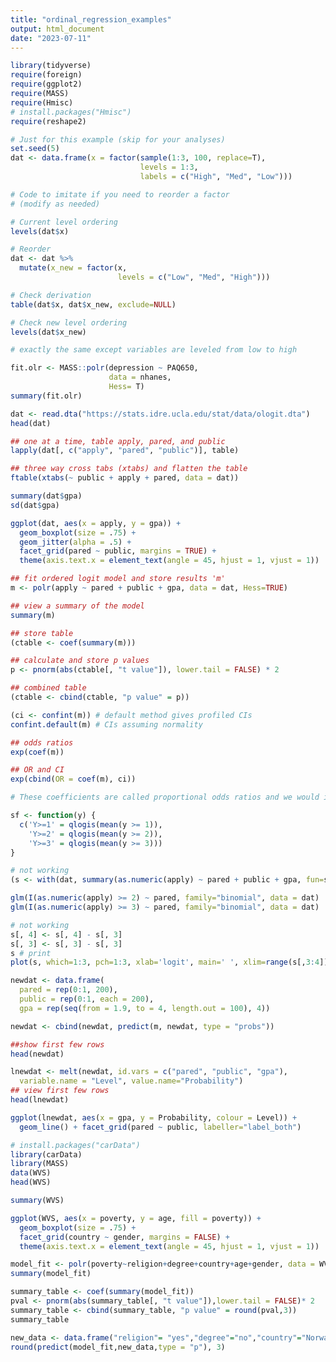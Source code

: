 ```yaml
---
title: "ordinal_regression_examples"
output: html_document
date: "2023-07-11"
---
```


```r
library(tidyverse)
require(foreign)
require(ggplot2)
require(MASS)
require(Hmisc)
# install.packages("Hmisc")
require(reshape2)
```

```r
# Just for this example (skip for your analyses)
set.seed(5)
dat <- data.frame(x = factor(sample(1:3, 100, replace=T),
                             levels = 1:3,
                             labels = c("High", "Med", "Low")))

# Code to imitate if you need to reorder a factor
# (modify as needed)

# Current level ordering
levels(dat$x)

# Reorder
dat <- dat %>% 
  mutate(x_new = factor(x,
                        levels = c("Low", "Med", "High")))

# Check derivation
table(dat$x, dat$x_new, exclude=NULL)

# Check new level ordering
levels(dat$x_new)

# exactly the same except variables are leveled from low to high

fit.olr <- MASS::polr(depression ~ PAQ650,
                      data = nhanes,
                      Hess= T)
summary(fit.olr)
```

```r
dat <- read.dta("https://stats.idre.ucla.edu/stat/data/ologit.dta")
head(dat)

## one at a time, table apply, pared, and public
lapply(dat[, c("apply", "pared", "public")], table)

## three way cross tabs (xtabs) and flatten the table
ftable(xtabs(~ public + apply + pared, data = dat))

summary(dat$gpa)
sd(dat$gpa)

ggplot(dat, aes(x = apply, y = gpa)) +
  geom_boxplot(size = .75) +
  geom_jitter(alpha = .5) +
  facet_grid(pared ~ public, margins = TRUE) +
  theme(axis.text.x = element_text(angle = 45, hjust = 1, vjust = 1))

## fit ordered logit model and store results 'm'
m <- polr(apply ~ pared + public + gpa, data = dat, Hess=TRUE)

## view a summary of the model
summary(m)

## store table
(ctable <- coef(summary(m)))

## calculate and store p values
p <- pnorm(abs(ctable[, "t value"]), lower.tail = FALSE) * 2

## combined table
(ctable <- cbind(ctable, "p value" = p))

(ci <- confint(m)) # default method gives profiled CIs
confint.default(m) # CIs assuming normality

## odds ratios
exp(coef(m))

## OR and CI
exp(cbind(OR = coef(m), ci))

# These coefficients are called proportional odds ratios and we would interpret these pretty much as we would odds ratios from a binary logistic regression.

sf <- function(y) {
  c('Y>=1' = qlogis(mean(y >= 1)),
    'Y>=2' = qlogis(mean(y >= 2)),
    'Y>=3' = qlogis(mean(y >= 3)))
}

# not working
(s <- with(dat, summary(as.numeric(apply) ~ pared + public + gpa, fun=sf)))

glm(I(as.numeric(apply) >= 2) ~ pared, family="binomial", data = dat)
glm(I(as.numeric(apply) >= 3) ~ pared, family="binomial", data = dat)

# not working 
s[, 4] <- s[, 4] - s[, 3]
s[, 3] <- s[, 3] - s[, 3]
s # print
plot(s, which=1:3, pch=1:3, xlab='logit', main=' ', xlim=range(s[,3:4]))

newdat <- data.frame(
  pared = rep(0:1, 200),
  public = rep(0:1, each = 200),
  gpa = rep(seq(from = 1.9, to = 4, length.out = 100), 4))

newdat <- cbind(newdat, predict(m, newdat, type = "probs"))

##show first few rows
head(newdat)

lnewdat <- melt(newdat, id.vars = c("pared", "public", "gpa"),
  variable.name = "Level", value.name="Probability")
## view first few rows
head(lnewdat)

ggplot(lnewdat, aes(x = gpa, y = Probability, colour = Level)) +
  geom_line() + facet_grid(pared ~ public, labeller="label_both")
```

```r
# install.packages("carData")
library(carData)
library(MASS)
data(WVS) 
head(WVS)

summary(WVS)

ggplot(WVS, aes(x = poverty, y = age, fill = poverty)) +   
  geom_boxplot(size = .75) +   
  facet_grid(country ~ gender, margins = FALSE) +   
  theme(axis.text.x = element_text(angle = 45, hjust = 1, vjust = 1))

model_fit <- polr(poverty~religion+degree+country+age+gender, data = WVS, Hess = TRUE)
summary(model_fit)

summary_table <- coef(summary(model_fit))
pval <- pnorm(abs(summary_table[, "t value"]),lower.tail = FALSE)* 2
summary_table <- cbind(summary_table, "p value" = round(pval,3))
summary_table

new_data <- data.frame("religion"= "yes","degree"="no","country"="Norway","age"=30,"gender"="male")
round(predict(model_fit,new_data,type = "p"), 3)
```


